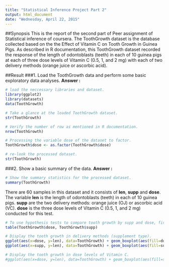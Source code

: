 ```yaml
---
title: "Statistical Inference Project Part 2"
output: html_document
date: "Wednesday, April 22, 2015"
---
```



##Synopsis
This is the report of the second part of Peer assignment of Statistical inference of coursera.
The ToothGrowth dataset is the database collected based on the the Effect of Vitamin C on Tooth Growth in Guinea Pigs.
As described in R documentation, this ToothGrowth dataset recorded the response of the length of odontoblasts (teeth) in each of 10 guinea pigs at each of three dose levels of Vitamin C (0.5, 1, and 2 mg) with each of two delivery methods (orange juice or ascorbic acid).


##Result
###1. Load the ToothGrowth data and perform some basic exploratory data analyses.
**Answer :** 

```r
# load the neccessary libraries and dataset.
library(ggplot2)
library(datasets)
data(ToothGrowth)

# Take a glance at the loaded ToothGrowth dataset.
str(ToothGrowth)

# Verify the number of row as mentioned in R documentation.
nrow(ToothGrowth)

# Processing the variable dose of the dataset to factor.
ToothGrowth$dose <- as.factor(ToothGrowth$dose)

# re-look the processed dataset.
str(ToothGrowth)

```


###2. Show a basic summary of the data.
**Answer :** 

```r
# Show the summary statistics for the processed dataset.
summary(ToothGrowth)
```

There are 60 samples in this dataset and it consists of **len**, **supp** and **dose**.
The variable **len** is the length of odontoblasts (teeth) in each of 10 guinea pigs.
**supp** are the two delivery methods: orange juice (OJ) or ascorbic acid (VC).
**dose** is the three dose levels of Vitamin C (0.5, 1, and 2 mg) conducted for this test.

 

```r
# To use hypothesis tests to compare tooth growth by supp and dose, firstly split the cases into different dose levels and delivery methods.
table(ToothGrowth$dose, ToothGrowth$supp)
```


```r
# Display the tooth growth in delivery methods (supplement type).
ggplot(aes(x=dose, y=len), data=ToothGrowth) + geom_boxplot(aes(fill=dose))
ggplot(aes(x=supp, y=len), data=ToothGrowth) + geom_boxplot(aes(fill=supp))
```


```r
# Display the tooth growth in dose levels of Vitamin C.
#ggplot(aes(x=dose, y=len), data=ToothGrowth) + geom_boxplot(aes(fill=supp))

```


